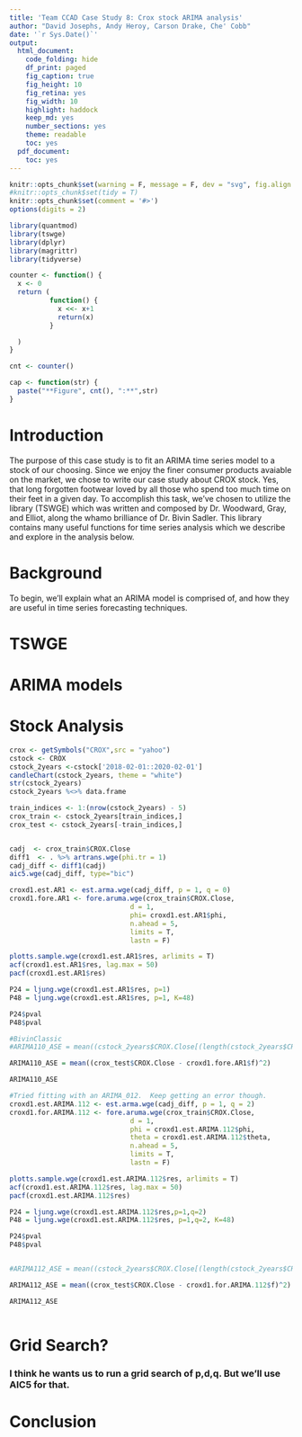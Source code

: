 ---
title: 'Team CCAD Case Study 8: Crox stock ARIMA analysis'
author: "David Josephs, Andy Heroy, Carson Drake, Che' Cobb"
date: '`r Sys.Date()`'
output:
  html_document:
    code_folding: hide
    df_print: paged
    fig_caption: true
    fig_height: 10
    fig_retina: yes
    fig_width: 10
    highlight: haddock
    keep_md: yes
    number_sections: yes
    theme: readable
    toc: yes
  pdf_document:
    toc: yes
---


```{r setup, include = F}
knitr::opts_chunk$set(warning = F, message = F, dev = "svg", fig.align = "center")
#knitr::opts_chunk$set(tidy = T)
knitr::opts_chunk$set(comment = '#>')
options(digits = 2)

```

```{r Load_Libraries_Counter}
library(quantmod)
library(tswge)
library(dplyr)
library(magrittr)
library(tidyverse)

counter <- function() {
  x <- 0
  return (
          function() {
            x <<- x+1
            return(x)
          }

  )
}

cnt <- counter()

cap <- function(str) {
  paste("**Figure", cnt(), ":**",str)
}
```

# Introduction
The purpose of this case study is to fit an ARIMA time series model to a stock of our choosing.   Since we enjoy the finer consumer products avaiable on the market, we chose to write our case study about CROX stock.  Yes, that long forgotten footwear loved by all those who spend too much time on their feet in a given day.  To accomplish this task, we've chosen to utilize the library (TSWGE) which was written and composed by Dr. Woodward, Gray, and Elliot, along the whamo brilliance of Dr. Bivin Sadler.  This library contains many useful functions for time series analysis which we describe and explore in the analysis below.


# Background
To begin, we'll explain what an ARIMA model is comprised of, and how they are useful in time series forecasting techniques.  

# TSWGE

# ARIMA models

# Stock Analysis


```{r getStockData}

crox <- getSymbols("CROX",src = "yahoo")
cstock <- CROX
cstock_2years <-cstock['2018-02-01::2020-02-01']
candleChart(cstock_2years, theme = "white")
str(cstock_2years)
cstock_2years %<>% data.frame

train_indices <- 1:(nrow(cstock_2years) - 5)
crox_train <- cstock_2years[train_indices,]
crox_test <- cstock_2years[-train_indices,]


cadj  <- crox_train$CROX.Close
diff1  <- . %>% artrans.wge(phi.tr = 1)
cadj_diff <- diff1(cadj)
aic5.wge(cadj_diff, type="bic")

```


```{r Anaki_ARIMA_110}
croxd1.est.AR1 <- est.arma.wge(cadj_diff, p = 1, q = 0)
croxd1.fore.AR1 <- fore.aruma.wge(crox_train$CROX.Close, 
                              d = 1,
                              phi= croxd1.est.AR1$phi,
                              n.ahead = 5,
                              limits = T,
                              lastn = F)

plotts.sample.wge(croxd1.est.AR1$res, arlimits = T)
acf(croxd1.est.AR1$res, lag.max = 50)
pacf(croxd1.est.AR1$res)

P24 = ljung.wge(croxd1.est.AR1$res, p=1)
P48 = ljung.wge(croxd1.est.AR1$res, p=1, K=48)

P24$pval
P48$pval

#BivinClassic
#ARIMA110_ASE = mean((cstock_2years$CROX.Close[(length(cstock_2years$CROX.Close)-4):length(cstock_2years$CROX.Close)] - croxd1.fore.AR1$f)^2)

ARIMA110_ASE = mean((crox_test$CROX.Close - croxd1.fore.AR1$f)^2)

ARIMA110_ASE
```

```{r Anaki_ARIMA_112}

#Tried fitting with an ARIMA_012.  Keep getting an error though.
croxd1.est.ARIMA.112 <- est.arma.wge(cadj_diff, p = 1, q = 2)
croxd1.for.ARIMA.112 <- fore.aruma.wge(crox_train$CROX.Close, 
                              d = 1,
                              phi = croxd1.est.ARIMA.112$phi,
                              theta = croxd1.est.ARIMA.112$theta,
                              n.ahead = 5,
                              limits = T,
                              lastn = F)

plotts.sample.wge(croxd1.est.ARIMA.112$res, arlimits = T)
acf(croxd1.est.ARIMA.112$res, lag.max = 50)
pacf(croxd1.est.ARIMA.112$res)

P24 = ljung.wge(croxd1.est.ARIMA.112$res,p=1,q=2)
P48 = ljung.wge(croxd1.est.ARIMA.112$res, p=1,q=2, K=48)

P24$pval
P48$pval


#ARIMA112_ASE = mean((cstock_2years$CROX.Close[(length(cstock_2years$CROX.Close)-4):length(cstock_2years$CROX.Close)] - croxd1.for.ARIMA.112$f)^2)

ARIMA112_ASE = mean((crox_test$CROX.Close - croxd1.for.ARIMA.112$f)^2)

ARIMA112_ASE
```


```{r}


```

# Grid Search?  
### I think he wants us to run a grid search of p,d,q.  But we'll use AIC5 for that. 


# Conclusion
